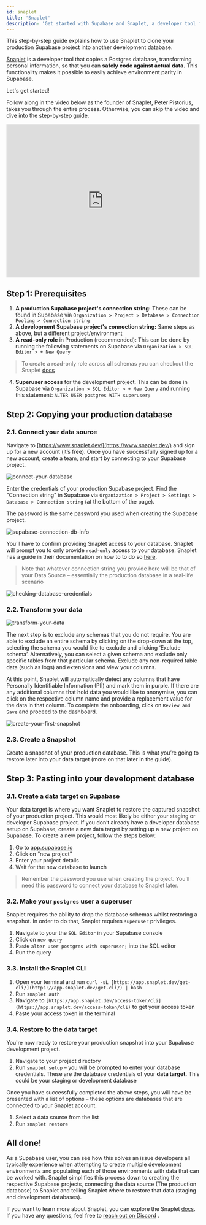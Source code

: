 ```yaml
---
id: snaplet
title: 'Snaplet'
description: 'Get started with Supabase and Snaplet, a developer tool for working with safe, versioned, up-to-date production-like data'
---
```


This step-by-step guide explains how to use Snaplet to clone your production Supabase project into another development database.

[Snaplet](https://snaplet.dev/) is a developer tool that copies a Postgres database, transforming personal information, so that you can **safely code against actual data.** This functionality makes it possible to easily achieve environment parity in Supabase.

Let's get started!

Follow along in the video below as the founder of Snaplet, Peter Pistorius, takes you through the entire process. Otherwise, you can skip the video and dive into the step-by-step guide.

<iframe
  src="https://www.youtube.com/embed/oPtMMhdhEP4?rel=0"
  frameborder="0"
  allow="accelerometer; autoplay; encrypted-media; gyroscope; picture-in-picture; modestbranding; showinfo=0"
  allowfullscreen
  width="100%"
  height="400px"
></iframe>

## Step 1: Prerequisites

1. **A production Supabase project's connection string:** These can be found in Supabase via `Organization > Project > Database > Connection Pooling > Connection string`
2. **A development Supabase project's connection string:** Same steps as above, but a different project/environment
3. **A read-only role** in Production (recommended): This can be done by running the following statements on Supabase via `Organization > SQL Editor > + New Query`

> To create a read-only role across all schemas you can checkout the Snaplet [docs](https://docs.snaplet.dev/postgresql/create-read-only-role)

4. **Superuser access** for the development project. This can be done in Supabase via `Organization > SQL Editor > + New Query` and running this statement:
   `ALTER USER postgres WITH superuser;`

## Step 2: Copying your production database

### 2.1. Connect your data source

Navigate to [https://www.snaplet.dev/](https://www.snaplet.dev/) and sign up for a new account (it’s free). Once you have successfully signed up for a new account, create a team, and start by connecting to your Supabase project.

![connect-your-database](/img/guides/integrations/snaplet/connect-your-database.png)

Enter the credentials of your production Supabase project. Find the "Connection string" in Supabase via `Organization > Project > Settings > Database > Connection string` (at the bottom of the page).

The password is the same password you used when creating the Supabase project.

![supabase-connection-db-info](/img/guides/integrations/snaplet/supabase-connection-db-info.png)

You’ll have to confirm providing Snaplet access to your database. Snaplet will prompt you to only provide `read-only` access to your database. Snaplet has a guide in their documentation on how to to do so [here](https://docs.snaplet.dev/postgresql/create-read-only-role).

> Note that whatever connection string you provide here will be that of your Data Source – essentially the production database in a real-life scenario

![checking-database-credentials](/img/guides/integrations/snaplet/checking-database-credentials.png)

### 2.2. Transform your data

![transform-your-data](/img/guides/integrations/snaplet/transform-your-data.png)

The next step is to exclude any schemas that you do not require. You are able to exclude an entire schema by clicking on the drop-down at the top, selecting the schema you would like to exclude and clicking ‘Exclude schema’. Alternatively, you can select a given schema and exclude only specific tables from that particular schema. Exclude any non-required table data (such as logs) and extensions and view your columns.

At this point, Snaplet will automatically detect any columns that have Personally Identifiable Information (PII) and mark them in purple. If there are any additional columns that hold data you would like to anonymise, you can click on the respective column name and provide a replacement value for the data in that column. To complete the onboarding, click on `Review and Save` and proceed to the dashboard.

![create-your-first-snapshot](/img/guides/integrations/snaplet/create-your-first-snapshot.png)

### 2.3. Create a Snapshot

Create a snapshot of your production database. This is what you’re going to restore later into your data target (more on that later in the guide).

## Step 3: Pasting into your development database

### 3.1. Create a data target on Supabase

Your data target is where you want Snaplet to restore the captured snapshot of your production project. This would most likely be either your staging or developer Supabase project. If you don’t already have a developer database setup on Supabase, create a new data target by setting up a new project on Supabase. To create a new project, follow the steps below:

1. Go to [app.supabase.io](https://app.supabase.io/)
2. Click on “new project”
3. Enter your project details
4. Wait for the new database to launch

> Remember the password you use when creating the project. You’ll need this password to connect your database to Snaplet later.

### 3.2. Make your `postgres` user a superuser

Snaplet requires the ability to drop the database schemas whilst restoring a snapshot. In order to do that, Snaplet requires `superuser` privileges.

1. Navigate to your the `SQL Editor` in your Supabase console
2. Click on `new query`
3. Paste `alter user postgres with superuser;` into the SQL editor
4. Run the query

### 3.3. Install the Snaplet CLI

1. Open your terminal and run `curl -sL [https://app.snaplet.dev/get-cli/](https://app.snaplet.dev/get-cli/) | bash`
2. Run `snaplet auth`
3. Navigate to `[https://app.snaplet.dev/access-token/cli](https://app.snaplet.dev/access-token/cli)` to get your access token
4. Paste your access token in the terminal

### 3.4. Restore to the data target

You're now ready to restore your production snapshot into your Supabase development project.

1. Navigate to your project directory
2. Run `snaplet setup` – you will be prompted to enter your database credentials. These are the database credentials of your **data target.** This could be your staging or development database

Once you have successfully completed the above steps, you will have be presented with a list of options – these options are databases that are connected to your Snaplet account.

1. Select a data source from the list
2. Run `snaplet restore`

## All done!

As a Supabase user, you can see how this solves an issue developers all typically experience when attempting to create multiple development environments and populating each of those environments with data that can be worked with. Snaplet simplifies this process down to creating the respective Supabase projects, connecting the data source (The production database) to Snaplet and telling Snaplet where to restore that data (staging and development databases).

If you want to learn more about Snaplet, you can explore the Snaplet [docs](https://docs.snaplet.dev/). If you have any questions, feel free to [reach out on Discord](https://discord.com/invite/6HUuajc866) .
